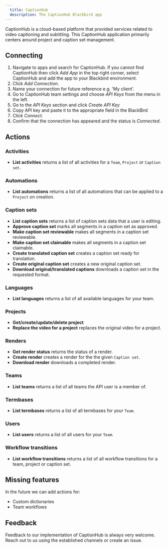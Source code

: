 ```yaml
---
  title: CaptionHub
  description: The CaptionHub Blackbird app
---
```


<LinkCard title="View on Github" target="_blank" href="https://github.com/bb-io/CaptionHub" icon="github" />

CaptionHub is a cloud-based platform that provided services related to video captioning and subtitling. This CaptionHub application primarily centers around project and caption set management.

## Connecting

1.  Navigate to apps and search for CaptionHub. If you cannot find CaptionHub then click _Add App_ in the top right corner, select CaptionHub and add the app to your Blackbird environment.
2.  Click _Add Connection_.
3.  Name your connection for future reference e.g. 'My client'.
4.  Go to CaptionHub team settings and choose _API Keys_ from the menu in the left.
5.  Go to the _API Keys_ section and click _Create API Key_
6.  Copy API key and paste it to the appropriate field in the BlackBird
7.  Click _Connect_.
8.  Confirm that the connection has appeared and the status is _Connected_.

## Actions

### Activities

- **List activities** returns a list of all activities for a `Team`, `Project` or `Caption set`.

### Automations

- **List automations** returns a list of all automations that can be applied to a `Project` on creation.

### Caption sets

- **List caption sets** returns a list of caption sets data that a user is editing.
- **Approve caption set** marks all segments in a caption set as approved.
- **Make caption set reviewable** makes all segments in a caption set reviewable.
- **Make caption set claimable** makes all segments in a caption set claimable.
- **Create translated caption set** creates a caption set ready for translation.
- **Create original caption set** creates a new original caption set.
- **Download original/translated captions** downloads a caption set in the requested format.

### Languages

- **List languages** returns a list of all available languages for your team.

### Projects

- **Get/create/update/delete project**
- **Replace the video for a project** replaces the original video for a project.

### Renders

- **Get render status** returns the status of a render.
- **Create render** creates a render for the the given `Caption set`.
- **Download render** downloads a completed render.

### Teams

- **List teams** returns a list of all teams the API user is a member of.

### Termbases

- **List termbases** returns a list of all termbases for your `Team`.

### Users

- **List users** returns a list of all users for your `Team`.

### Workflow transitions

- **List workflow transitions** returns a list of all workflow transitions for a team, project or caption set.

## Missing features

In the future we can add actions for:

- Custom dictionaries
- Team workflows

## Feedback

Feedback to our implementation of CaptionHub is always very welcome. Reach out to us using the established channels or create an issue.

